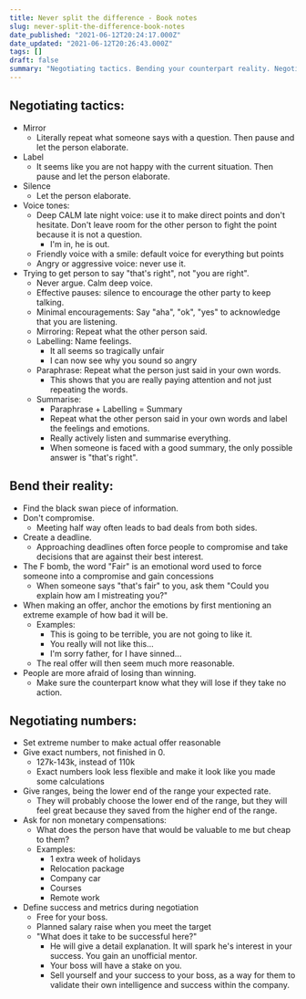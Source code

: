 ```yaml
---
title: Never split the difference - Book notes
slug: never-split-the-difference-book-notes
date_published: "2021-06-12T20:24:17.000Z"
date_updated: "2021-06-12T20:26:43.000Z"
tags: []
draft: false
summary: "Negotiating tactics. Bending your counterpart reality. Negotiating offers and numbers."
---
```


## Negotiating tactics:

- Mirror
  - Literally repeat what someone says with a question. Then pause and let the person elaborate.
- Label
  - It seems like you are not happy with the current situation. Then pause and let the person elaborate.
- Silence
  - Let the person elaborate.
- Voice tones:
  - Deep CALM late night voice: use it to make direct points and don't hesitate. Don't leave room for the other person to fight the point because it is not a question.
    - I'm in, he is out.
  - Friendly voice with a smile: default voice for everything but points
  - Angry or aggressive voice: never use it.
- Trying to get person to say "that's right", not "you are right".
  - Never argue. Calm deep voice.
  - Effective pauses: silence to encourage the other party to keep talking.
  - Minimal encouragements: Say "aha", "ok", "yes" to acknowledge that you are listening.
  - Mirroring: Repeat what the other person said.
  - Labelling: Name feelings.
    - It all seems so tragically unfair
    - I can now see why you sound so angry
  - Paraphrase: Repeat what the person just said in your own words.
    - This shows that you are really paying attention and not just repeating the words.
  - Summarise:
    - Paraphrase + Labelling = Summary
    - Repeat what the other person said in your own words and label the feelings and emotions.
    - Really actively listen and summarise everything.
    - When someone is faced with a good summary, the only possible answer is "that's right".

## Bend their reality:

- Find the black swan piece of information.
- Don't compromise.
  - Meeting half way often leads to bad deals from both sides.
- Create a deadline.
  - Approaching deadlines often force people to compromise and take decisions that are against their best interest.
- The F bomb, the word "Fair" is an emotional word used to force someone into a compromise and gain concessions
  - When someone says "that's fair" to you, ask them "Could you explain how am I mistreating you?"
- When making an offer, anchor the emotions by first mentioning an extreme example of how bad it will be.
  - Examples:
    - This is going to be terrible, you are not going to like it.
    - You really will not like this...
    - I'm sorry father, for I have sinned...
  - The real offer will then seem much more reasonable.
- People are more afraid of losing than winning.
  - Make sure the counterpart know what they will lose if they take no action.

## Negotiating numbers:

- Set extreme number to make actual offer reasonable
- Give exact numbers, not finished in 0.
  - 127k-143k, instead of 110k
  - Exact numbers look less flexible and make it look like you made some calculations
- Give ranges, being the lower end of the range your expected rate.
  - They will probably choose the lower end of the range, but they will feel great because they saved from the higher end of the range.
- Ask for non monetary compensations:
  - What does the person have that would be valuable to me but cheap to them?
  - Examples:
    - 1 extra week of holidays
    - Relocation package
    - Company car
    - Courses
    - Remote work
- Define success and metrics during negotiation
  - Free for your boss.
  - Planned salary raise when you meet the target
  - "What does it take to be successful here?"
    - He will give a detail explanation. It will spark he's interest in your success. You gain an unofficial mentor.
    - Your boss will have a stake on you.
    - Sell yourself and your success to your boss, as a way for them to validate their own intelligence and success within the company.

